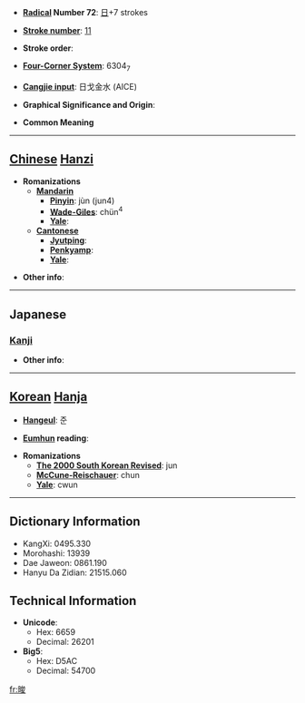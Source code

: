 * '''[[Wiktionary:Chinese radical index| Radical]] Number 72''': [[Wiktionary:Chinese radical index 日|日]]+7 strokes

* '''[[Wiktionary:Chinese total strokes index|Stroke number]]''': [[Wiktionary:Chinese total strokes index 11|11]]

* '''Stroke order''': 

* '''[[Wiktionary:Chinese four corner index|Four-Corner System]]''': 6304<sub>7</sub>

* '''[[Wiktionary:Chinese Cangjie index|Cangjie input]]''': 日戈金水 (AICE)

* '''Graphical Significance and Origin''': 

* '''Common Meaning'''

----

== [[Chinese]] [[Hanzi]] ==

* '''Romanizations'''
** '''[[Mandarin]]'''
*** '''[[Pinyin]]''': jùn (jun4)
*** '''[[Wade-Giles]]''': chün<sup>4</sup>
*** '''[[Yale]]''': 
** '''[[Cantonese]]'''
*** '''[[Jyutping]]''':
*** '''[[Penkyamp]]''': 
*** '''[[Yale]]''': 

* '''Other info''': 

----

==Japanese==
===[[Kanji]]===
{{kanji|on readings=[[しゅん]] (shun)
|kun readings=[[あきらか]] (akiraka)
}}

* '''Other info''':  

----

== [[Korean]] [[Hanja]] ==

* '''[[Hangeul]]''': 준

* '''[[Eumhun]] reading''': 

* '''Romanizations'''
** '''[[The 2000 South Korean Revised Romanization|The 2000 South Korean Revised]]''': jun
** '''[[McCune-Reischauer]]''': chun
** '''[[Yale]]''': cwun

----

== Dictionary Information ==

* KangXi: 0495.330
* Morohashi: 13939
* Dae Jaweon: 0861.190
* Hanyu Da Zidian: 21515.060

== Technical Information ==

* '''Unicode''':
** Hex: 6659
** Decimal: 26201
* '''Big5''':
** Hex: D5AC
** Decimal: 54700

[[fr:晙]]